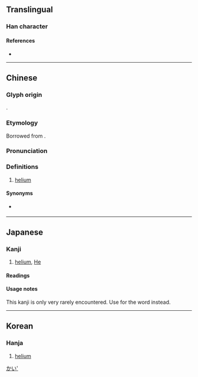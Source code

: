 {{character info/new}}
==Translingual==

===Han character===
{{Han char|rn=84|rad=气|as=06|sn=10|four=80817|canj=ONYVO|ids=⿹气亥}}
<!--note: several databases give the definition of this character as "fluorine," but that is incorrect; the correct definition is "helium."-->

====References====
* {{Han ref|kx=0599.151|dkj=17063|dj=0992.030|hdz=32011.120|uh=6C26|ud=27686|bh=AEF3|bd=44787}}

----

==Chinese==
{{zh-forms}}
{{elements|He|[[氫]]／[[氢]]|H|[[鋰]]／[[锂]]|Li|lang=zh}}

===Glyph origin===
{{Han etym}}
{{Han compound|气|c1=s|t1=gas|亥|c2=p|ls=psc|no_och2=1}}.

===Etymology===
Borrowed from {{bor|zh|NL.|helium|'''he'''lium}}.

===Pronunciation===
{{zh-pron
|m=hài
|ma=y
|c=hoi6
|h=pfs=hoi
|md=hâi
|mn=hāi
|w=3hhe
|mc=
|oc=
|cat=n
}}

===Definitions===
{{zh-hanzi}}

# [[helium]]

====Synonyms====
* {{qualifier|obsolete}} {{zh-l|氜}}

----

==Japanese==

===Kanji===
{{ja-kanji|grade=uc|rs=气06}}

# [[helium]], [[He]]

====Readings====
{{ja-readings
|on=[[がい]] (gai)
}}

====Usage notes====
This kanji is only very rarely encountered. Use {{l|ja|ヘリウム}} for the word {{m|en|helium}} instead.

[[Category:ja:Chemical elements|かい']]

----

==Korean==

===Hanja===
{{ko-hanja|hangeul=해|eumhun=}}

# [[helium]]